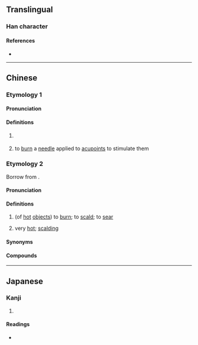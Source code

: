 {{character info}}
==Translingual==

===Han character===
{{Han char|rn=86|rad=火|as=08|sn=12|four=|canj=FTOB|ids=⿰火芮}}

====References====
* {{Han ref|kx=0674.170|dkj=19131|dj=1086.060|hdz=32203.090|uh=712B|ud=28971}}

----

==Chinese==

===Etymology 1===

====Pronunciation====
{{zh-forms}}
{{zh-pron
|m=ruò
|mc=y
|oc=y
|cat=v
}}

====Definitions====
{{zh-hanzi}}
# {{zh-hg}} {{zh-alt-form|爇|''to ignite; to set on fire''}}
# {{lb|zh|TCM}} to [[burn]] a [[needle]] applied to [[acupoint]]s to stimulate them

===Etymology 2===
Borrow from {{cog|th|เดือด||to boil}}.

====Pronunciation====
{{zh-forms|alt=烙,辣,㶧}}
{{zh-pron
|c=naat3
|c-t=nat1
|h=gd=nad5
|cat=v,a
}}

====Definitions====
{{zh-hanzi}}

# {{lb|zh|Cantonese|Hakka}} (of [[hot]] [[objects]]) to [[burn]]; to [[scald]]; to [[sear]]
#: {{zh-x|我 畀 滾水 焫 嚫 手。|My hand was '''scalded''' by boiling water.|C}}
#: {{zh-x|焫 嚫 條 脷|to '''burn''' one's tongue|C}}
# {{lb|zh|Cantonese|Hakka}} very [[hot]]; [[scalding]]

====Synonyms====
{{zh-dial|燙}}

====Compounds====
{{zh-der|焫手|焫雞|焫㷫}}

----

==Japanese==

===Kanji===
{{ja-kanji|grade=|rs=火08}}

# {{rfdef|ja|sort=火08}}

====Readings====
* {{ja-readings|on=[[ぜつ]] (zetsu), [[ねち]] (nechi)|kun=[[やく]] (yaku)}}
